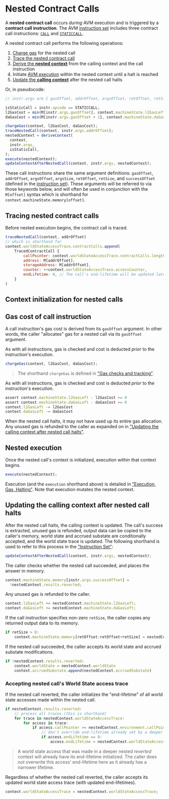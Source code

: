 # Nested Contract Calls

A **nested contract call** occurs _during_ AVM execution and is triggered by a **contract call instruction**. The AVM [instruction set](./instruction-set) includes three contract call instructions: [`CALL`](./instruction-set#isa-section-call) and [`STATICCALL`](./instruction-set#isa-section-staticcall).

A nested contract call performs the following operations:

1. [Charge gas](#gas-cost-of-call-instruction) for the nested call
1. [Trace the nested contract call](#tracing-nested-contract-calls)
1. [Derive the **nested context**](#context-initialization-for-nested-calls) from the calling context and the call instruction
1. Initiate [AVM execution](./execution) within the nested context until a halt is reached
1. [Update the **calling context**](#updating-the-calling-context-after-nested-call-halts) after the nested call halts

Or, in pseudocode:

```jsx
// instr.args are { gasOffset, addrOffset, argsOffset, retOffset, retSize }

isStaticCall = instr.opcode == STATICCALL;
l2GasCost = min(M[instr.args.gasOffset], context.machineState.l2GasLeft);
daGasCost = min(M[instr.args.gasOffset + 1], context.machineState.daGasLeft);

chargeGas(context, l2GasCost, daGasCost);
traceNestedCall(context, instr.args.addrOffset);
nestedContext = deriveContext(
  context,
  instr.args,
  isStaticCall,
);
execute(nestedContext);
updateContextAfterNestedCall(context, instr.args, nestedContext);
```

These call instructions share the same argument definitions: `gasOffset`, `addrOffset`, `argsOffset`, `argsSize`, `retOffset`, `retSize`, and `successOffset` (defined in the [instruction set](./instruction-set)). These arguments will be referred to via those keywords below, and will often be used in conjunction with the `M[offset]` syntax which is shorthand for `context.machineState.memory[offset]`.

## Tracing nested contract calls

Before nested execution begins, the contract call is traced.

```jsx
traceNestedCall(context, addrOffset)
// which is shorthand for
context.worldStateAccessTrace.contractCalls.append(
    TracedContractCall {
        callPointer: context.worldStateAccessTrace.contractCalls.length + 1,
        address: M[addrOffset],
        storageAddress: M[addrOffset],
        counter: ++context.worldStateAccessTrace.accessCounter,
        endLifetime: 0, // The call's end-lifetime will be updated later if it or its caller reverts
    }
)
```

## Context initialization for nested calls


<NestedContext />

## Gas cost of call instruction

A call instruction's gas cost is derived from its `gasOffset` argument. In other words, the caller "allocates" gas for a nested call via its `gasOffset` argument.

As with all instructions, gas is checked and cost is deducted _prior_ to the instruction's execution.

```jsx
chargeGas(context, l2GasCost, daGasCost);
```

> The shorthand `chargeGas` is defined in ["Gas checks and tracking"](./execution#gas-checks-and-tracking).

As with all instructions, gas is checked and cost is deducted _prior_ to the instruction's execution.

```jsx
assert context.machineState.l2GasLeft - l2GasCost >= 0
assert context.machineState.daGasLeft - daGasCost >= 0
context.l2GasLeft -= l2GasCost
context.daGasLeft -= daGasCost
```

When the nested call halts, it may not have used up its entire gas allocation. Any unused gas is refunded to the caller as expanded on in ["Updating the calling context after nested call halts"](#updating-the-calling-context-after-nested-call-halts).

## Nested execution

Once the nested call's context is initialized, execution within that context begins.

```jsx
execute(nestedContext);
```

Execution (and the `execution` shorthand above) is detailed in ["Execution, Gas, Halting"](./execution). Note that execution mutates the nested context.

## Updating the calling context after nested call halts

After the nested call halts, the calling context is updated. The call's success is extracted, unused gas is refunded, output data can be copied to the caller's memory, world state and accrued substate are conditionally accepted, and the world state trace is updated. The following shorthand is used to refer to this process in the ["Instruction Set"](./instruction-set):

```jsx
updateContextAfterNestedCall(context, instr.args, nestedContext);
```

The caller checks whether the nested call succeeded, and places the answer in memory.

```jsx
context.machineState.memory[instr.args.successOffset] =
  !nestedContext.results.reverted;
```

Any unused gas is refunded to the caller.

```jsx
context.l2GasLeft += nestedContext.machineState.l2GasLeft;
context.daGasLeft += nestedContext.machineState.daGasLeft;
```

If the call instruction specifies non-zero `retSize`, the caller copies any returned output data to its memory.

```jsx
if retSize > 0:
    context.machineState.memory[retOffset:retOffset+retSize] = nestedContext.results.output
```

If the nested call succeeded, the caller accepts its world state and accrued substate modifications.

```jsx
if !nestedContext.results.reverted:
    context.worldState = nestedContext.worldState
    context.accruedSubstate.append(nestedContext.accruedSubstate)
```

### Accepting nested call's World State access trace

If the nested call reverted, the caller initializes the "end-lifetime" of all world state accesses made within the nested call.

```jsx
if nestedContext.results.reverted:
    // process all traces (this is shorthand)
    for trace in nestedContext.worldStateAccessTrace:
        for access in trace:
            if access.callPointer >= nestedContext.environment.callPointer:
                // don't override end-lifetime already set by a deeper nested call
                if access.endLifetime == 0:
                    access.endLifetime = nestedContext.worldStateAccessTrace.accessCounter
```

> A world state access that was made in a deeper nested _reverted_ context will already have its end-lifetime initialized. The caller does _not_ overwrite this access' end-lifetime here as it already has a narrower lifetime.

Regardless of whether the nested call reverted, the caller accepts its updated world state access trace (with updated end-lifetimes).

```jsx
context.worldStateAccessTrace = nestedContext.worldStateAccessTrace;
```
